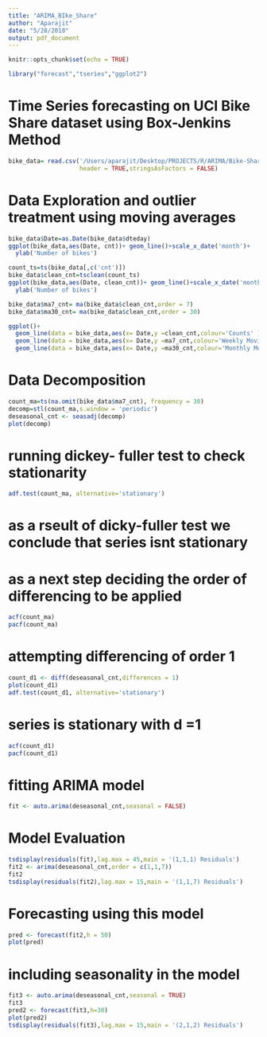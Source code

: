 ```yaml
---
title: "ARIMA_BIke_Share"
author: "Aparajit"
date: "5/28/2018"
output: pdf_document
---
```


```r
knitr::opts_chunk$set(echo = TRUE)
```

```r
library("forecast","tseries","ggplot2")
```
# Time Series forecasting on UCI Bike Share dataset using Box-Jenkins Method

```r
bike_data= read.csv('/Users/aparajit/Desktop/PROJECTS/R/ARIMA/Bike-Sharing-Dataset/day.csv',
                    header = TRUE,stringsAsFactors = FALSE)
```
# Data Exploration and outlier treatment using moving averages
```r
bike_data$Date=as.Date(bike_data$dteday)
ggplot(bike_data,aes(Date, cnt))+ geom_line()+scale_x_date('month')+
  ylab('Number of bikes')

count_ts=ts(bike_data[,c('cnt')])
bike_data$clean_cnt=tsclean(count_ts)
ggplot(bike_data,aes(Date, clean_cnt))+ geom_line()+scale_x_date('month')+
  ylab('Number of bikes')

bike_data$ma7_cnt= ma(bike_data$clean_cnt,order = 7)
bike_data$ma30_cnt= ma(bike_data$clean_cnt,order = 30)

ggplot()+
  geom_line(data = bike_data,aes(x= Date,y =clean_cnt,colour='Counts' ))+
  geom_line(data = bike_data,aes(x= Date,y =ma7_cnt,colour='Weekly Moving Avg' ))+
  geom_line(data = bike_data,aes(x= Date,y =ma30_cnt,colour='Monthly Moving Avg' ))
```
# Data Decomposition 
```r
count_ma=ts(na.omit(bike_data$ma7_cnt), frequency = 30)
decomp=stl(count_ma,s.window = 'periodic')
deseasonal_cnt <- seasadj(decomp)
plot(decomp)
```

# running dickey- fuller test to check stationarity
```r
adf.test(count_ma, alternative='stationary')
```
# as a rseult of dicky-fuller test we conclude that series isnt stationary
# as a next step deciding the order of differencing to be applied

```r
acf(count_ma)
pacf(count_ma)
```
# attempting differencing of order 1 
```r
count_d1 <- diff(deseasonal_cnt,differences = 1)
plot(count_d1)
adf.test(count_d1, alternative='stationary')
```
# series is stationary with d =1
```r
acf(count_d1)
pacf(count_d1)
```

# fitting ARIMA model
```r
fit <- auto.arima(deseasonal_cnt,seasonal = FALSE)
```
# Model Evaluation

```r
tsdisplay(residuals(fit),lag.max = 45,main = '(1,1,1) Residuals')
fit2 <- arima(deseasonal_cnt,order = c(1,1,7))
fit2
tsdisplay(residuals(fit2),lag.max = 15,main = '(1,1,7) Residuals')
```

# Forecasting using this model
```r
pred <- forecast(fit2,h = 50)
plot(pred)
```

# including seasonality in the model
```r
fit3 <- auto.arima(deseasonal_cnt,seasonal = TRUE)
fit3
pred2 <- forecast(fit3,h=30)
plot(pred2)
tsdisplay(residuals(fit3),lag.max = 15,main = '(2,1,2) Residuals')
```
